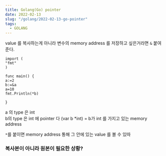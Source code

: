 ```yaml
---
title: Golang(Go) pointer
date: 2022-02-13
slug: "/golang/2022-02-13-go-pointer"
tags:
  - GOLANG
---
```


value 를 복사하는게 아니라 변수의 memory address 를 저장하고 싶은거라면 
`&` 붙여준다.


```
import (
"fmt"
)

func main() {
a:=2
b:=&a
a=10
fmt.Println(*b)

}
```
a 의 type 은 int  
b의 type 은 int 에 pointer 다
(var b *int) = b가 int 를 가지고 있는 memory address

`*`를 붙이면 memory address 통해 그 안에 있는 value 를 볼 수 있따

### 복사본이 아니라 원본이 필요한 상황?
